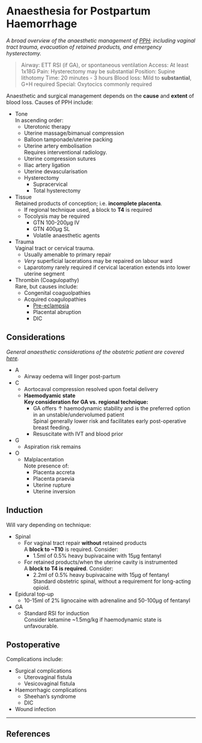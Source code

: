 # Anaesthesia for Postpartum Haemorrhage

*A broad overview of the anaesthetic management of [PPH](/disease/obs/pph.md); including vaginal tract trauma, evacuation of retained products, and emergency hysterectomy.*

>Airway: ETT RSI (if GA), or spontaneous ventilation
>Access: At least 1x18G
>Pain: Hysterectomy may be substantial
>Position: Supine lithotomy
>Time: 20 minutes - 3 hours
>Blood loss: Mild to **substantial**, G+H required
>Special: Oxytocics commonly required

Anaesthetic and surgical management depends on the **cause** and **extent** of blood loss. Causes of PPH include:

* Tone\
In ascending order:
	* Uterotonic therapy
	* Uterine massage/bimanual compression
	* Balloon tamponade/uterine packing
	* Uterine artery embolisation\
	Requires interventional radiology.
	* Uterine compression sutures
	* Iliac artery ligation
	* Uterine devascularisation
	* Hysterectomy
		* Supracervical
		* Total hysterectomy
* Tissue\
Retained products of conception; i.e. **incomplete placenta**.
	* If regional technique used, a block to **T4** is required
	* Tocolysis may be required
		* GTN 100-200μg IV
		* GTN 400μg SL
		* Volatile anaesthetic agents
* Trauma\
Vaginal tract or cervical trauma.
	* Usually amenable to primary repair
	* *Very* superficial lacerations may be repaired on labour ward
	* Laparotomy rarely required if cervical laceration extends into lower uterine segment
* Thrombin (Coagulopathy)\
Rare, but causes include:
	* Congenital coaguolpathies
	* Acquired coagulopathies\
		* [Pre-eclampsia](/disease/obs/htn.md)
		* Placental abruption
		* DIC

## Considerations

*General anaesthetic considerations of the obstetric patient are covered [here](/anaesthesia/obs/principles.md).*

* A
	* Airway oedema will linger post-partum
* C
	* Aortocaval compression resolved upon foetal delivery
	* **Haemodyamic state**\
	**Key consideration for GA vs. regional technique:**
		* GA offers ↑ haemodynamic stability and is the preferred option in an unstable/undervolumed patient\
		Spinal generally lower risk and facilitates early post-operative breast feeding.
		* Resuscitate with IVT and blood prior
* G
	* Aspiration risk remains
* O
	* Malplacentation\
	Note presence of:
		* Placenta accreta
		* Placenta praevia
		* Uterine rupture
		* Uterine inversion

## Induction

Will vary depending on technique:

* Spinal
	* For vaginal tract repair **without** retained products\
	A **block to ~T10** is required. Consider:
		* 1.5ml of 0.5% heavy bupivacaine with 15μg fentanyl
	* For retained products/when the uterine cavity is instrumented\
	A **block to T4 is required**. Consider:
		* 2.2ml of 0.5% heavy bupivacaine with 15μg of fentanyl\
		Standard obstetric spinal, without a requirement for long-acting opioid.
* Epidural top-up
	* 10-15ml of 2% lignocaine with adrenaline and 50-100μg of fentanyl
* GA
	* Standard RSI for induction\
	Consider ketamine ~1.5mg/kg if haemodynamic state is unfavourable.


## Postoperative

Complications include:

* Surgical complications
	* Uterovaginal fistula
	* Vesicovaginal fistula
* Haemorrhagic complications
	* Sheehan's syndrome
	* DIC
* Wound infection

---

## References


